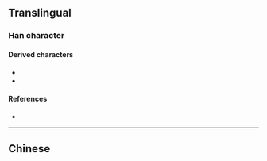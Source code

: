 {{also|龍|竜}}
{{character info}}
==Translingual==
{{stroke order}}
{{Han simplified forms|龍|竜|龙}}

===Han character===
{{Han char|rn=212|rad=龙|as=00|sn=5|four=|canj=IKP|ids=⿻尤丿}}

====Derived characters====
* {{l|mul|[[咙]], [[垅]], [[拢]], [[昽]], [[栊]], [[泷]], [[珑]], [[眬]], [[胧]], [[陇]], [[𢘙]], [[𤇭]], [[𦨩]], [[𨀁]], [[𨐇]], [[𩧪]], [[𪫌]], [[𪺪]], [[𫎦]], [[𫖅]], [[𫜲]], [[𫢒]], [[𬧢]]}}
* {{l|mul|[[厐]], [[庞]], [[䶭]], [[𬸄]], [[𮞇]], [[垄]], [[砻]], [[聋]], [[袭]], [[詟]], [[龚]], [[䶮]], [[𫛟]], [[𬺛]], [[𬺜]], [[𬻓]], [[宠]], [[笼]], [[茏]], [[龛]], [[𩬤]], [[𬺝]]}}

====References====
* {{Han ref|kx=1537.251|hdz=74804.010|uh=9F99|ud=40857}}

----

==Chinese==
{{zh-see|龍}}